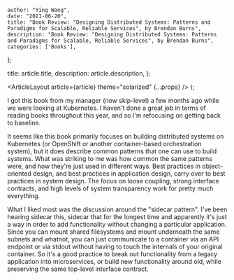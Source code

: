 
    author: "Ying Wang",
    date: "2021-06-20",
    title: "Book Review: "Designing Distributed Systems: Patterns and Paradigms for Scalable, Reliable Services", by Brendan Burns",
    description: "Book Review: "Designing Distributed Systems: Patterns and Paradigms for Scalable, Reliable Services", by Brendan Burns",
    categories: ['Books'],
};

  title: article.title,
  description: article.description,
};

  <ArticleLayout article={article} theme="solarized" {...props} />
);

I got this book from my manager (now skip-level) a few months ago while we were
looking at Kubernetes. I haven't done a great job in terms of reading books
throughout this year, and so I'm refocusing on getting back to baseline.

It seems like this book primarily focuses on building distributed systems on
Kubernetes (or OpenShift or another container-based orchestration system), but
it does describe common patterns that one can use to build systems. What was
striking to me was how common the same patterns were, and how they're just used
in different ways. Best practices in object-oriented design, and best practices
in application design, carry over to best practices in system design. The focus
on loose coupling, strong interface contracts, and high levels of system
transparency work for pretty much everything.

What I liked most was the discussion around the "sidecar pattern". I've been
hearing sidecar this, sidecar that for the longest time and apparently it's just
a way in order to add functionality without changing a particular application.
Since you can mount shared filesystems and mount underneath the same subnets and
whatnot, you can just communicate to a container via an API endpoint or via
stdout without having to touch the internals of your original container. So it's
a good practice to break out functionality from a legacy application into
microservices, or build new functionality around old, while preserving the same
top-level interface contract.
